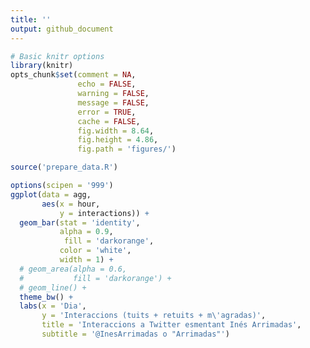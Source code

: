 ```yaml
---
title: ''
output: github_document
---
```



```r
# Basic knitr options
library(knitr)
opts_chunk$set(comment = NA, 
               echo = FALSE, 
               warning = FALSE, 
               message = FALSE, 
               error = TRUE, 
               cache = FALSE,
               fig.width = 8.64,
               fig.height = 4.86,
               fig.path = 'figures/')
```

```r
source('prepare_data.R')
```

```r
options(scipen = '999')
ggplot(data = agg,
       aes(x = hour,
           y = interactions)) +
  geom_bar(stat = 'identity',
           alpha = 0.9,
            fill = 'darkorange',
           color = 'white',
           width = 1) +
  # geom_area(alpha = 0.6,
  #           fill = 'darkorange') +
  # geom_line() +
  theme_bw() +
  labs(x = 'Dia',
       y = 'Interaccions (tuits + retuits + m\'agradas)',
       title = 'Interaccions a Twitter esmentant Inés Arrimadas',
       subtitle = '@InesArrimadas o "Arrimadas"')
```
